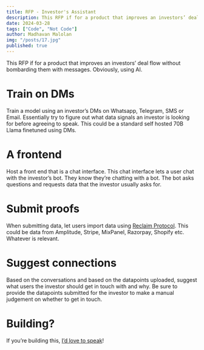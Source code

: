 ```yaml
---
title: RFP - Investor's Assistant
description: This RFP if for a product that improves an investors’ deal flow without bombarding them with messages. Obviously, using AI.
date: 2024-03-28
tags: ["Code", "Not Code"]
author: Madhavan Malolan
img: "/posts/17.jpg"
published: true
---
```


This RFP if for a product that improves an investors’ deal flow without bombarding them with messages. Obviously, using AI.

# Train on DMs

Train a model using an investor’s DMs on Whatsapp, Telegram, SMS or Email. Essentially try to figure out what data signals an investor is looking for before agreeing to speak. This could be a standard self hosted 70B Llama finetuned using DMs.

# A frontend

Host a front end that is a chat interface. This chat interface lets a user chat with the investor’s bot. They know they’re chatting with a bot. The bot asks questions and requests data that the investor usually asks for.

# Submit proofs

When submitting data, let users import data using [Reclaim Protocol](https://reclaimprotocol.org/). This could be data from Amplitude, Stripe, MixPanel, Razorpay, Shopify etc. Whatever is relevant.

# Suggest connections

Based on the conversations and based on the datapoints uploaded, suggest what users the investor should get in touch with and why. Be sure to provide the datapoints submitted for the investor to make a manual judgement on whether to get in touch.

# Building?

If you’re building this, [I’d love to speak](https://t.me/madhavanmalolan)!
